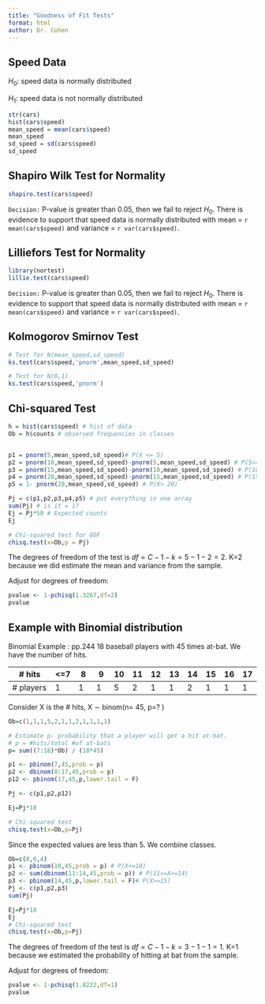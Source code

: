 ```yaml
---
title: "Goodness of Fit Tests"
format: html
author: Dr. Cohen 
---
```


## Speed Data

$H_0:$ speed data is normally distributed

$H_1:$ speed data is not normally distributed

```r
str(cars)
hist(cars$speed)
mean_speed = mean(cars$speed)
mean_speed
sd_speed = sd(cars$speed)
sd_speed

```

## Shapiro Wilk Test for Normality

```r
shapiro.test(cars$speed)
```

`Decision:` P-value is greater than 0.05, then we fail to reject $H_0$. There is evidence to support that speed data is normally distributed with mean = `r mean(cars$speed)` and variance = `r var(cars$speed)`.

## Lilliefors Test for Normality

```r
library(nortest)
lillie.test(cars$speed)
```

`Decision:` P-value is greater than 0.05, then we fail to reject $H_0$. There is evidence to support that speed data is normally distributed with mean = `r mean(cars$speed)` and variance = `r var(cars$speed)`.

## Kolmogorov Smirnov Test

```r
# Test for N(mean_speed,sd_speed)
ks.test(cars$speed,'pnorm',mean_speed,sd_speed)

# Test for N(0,1)
ks.test(cars$speed,'pnorm')
```

## Chi-squared Test

```r
h = hist(cars$speed) # hist of data
Ob = h$counts # observed frequencies in classes


p1 = pnorm(5,mean_speed,sd_speed)# P(X <= 5)
p2 = pnorm(10,mean_speed,sd_speed)-pnorm(5,mean_speed,sd_speed) # P(5<=X <= 10)
p3 = pnorm(15,mean_speed,sd_speed)-pnorm(10,mean_speed,sd_speed) # P(10<=X <= 15)
p4 = pnorm(20,mean_speed,sd_speed)-pnorm(15,mean_speed,sd_speed) # P(15<=X <= 20)
p5 = 1- pnorm(20,mean_speed,sd_speed) # P(X> 20)

Pj = c(p1,p2,p3,p4,p5) # put everything in one array
sum(Pj) # is it = 1?
Ej = Pj*50 # Expected counts
Ej

# Chi-squared test for GOF
chisq.test(x=Ob,p = Pj)
```

The degrees of freedom of the test is $df = C-1-k = 5 -1 - 2 = 2$. K=2 because we did estimate the mean and variance from the sample.

Adjust for degrees of freedom:

```r
pvalue <- 1-pchisq(1.3267,df=2)
pvalue
```

## Example with Binomial distribution

Binomial Example : pp.244 18 baseball players with 45 times at-bat. We have the number of hits.

| \# hits    | \<=7 | 8   | 9   | 10  | 11  | 12  | 13  | 14  | 15  | 16  | 17  |
|------------|------|-----|-----|-----|-----|-----|-----|-----|-----|-----|-----|
| \# players | 1    | 1   | 1   | 5   | 2   | 1   | 1   | 2   | 1   | 1   | 1   |

Consider X is the \# hits, X $\sim$ binom(n= 45, p=? )

```r
Ob=c(1,1,1,5,2,1,1,2,1,1,1,1)

# Estimate p- probability that a player will get a hit at-bat.
# p = #hits/total #of at-bats
p= sum((7:18)*Ob) / (18*45)

p1 <- pbinom(7,45,prob = p)
p2 <- dbinom(8:17,45,prob = p)
p12 <- pbinom(17,45,p,lower.tail = F)

Pj <- c(p1,p2,p12)

Ej=Pj*18

# Chi-squared test 
chisq.test(x=Ob,p=Pj)
```

Since the expected values are less than 5. We combine classes.

```r
Ob=c(8,6,4)
p1 <- pbinom(10,45,prob = p) # P(X<=10)
p2 <- sum(dbinom(11:14,45,prob = p)) # P(11<=X<=14)
p3 <- pbinom(14,45,p,lower.tail = F)# P(X>=15)
Pj <- c(p1,p2,p3)
sum(Pj)

Ej=Pj*18
Ej
# Chi-squared test 
chisq.test(x=Ob,p=Pj)
```

The degrees of freedom of the test is $df = C-1-k = 3 -1 - 1 = 1$. K=1 because we estimated the probability of hitting at bat from the sample.

Adjust for degrees of freedom:

```r
pvalue <- 1-pchisq(1.8222,df=1)
pvalue
```
